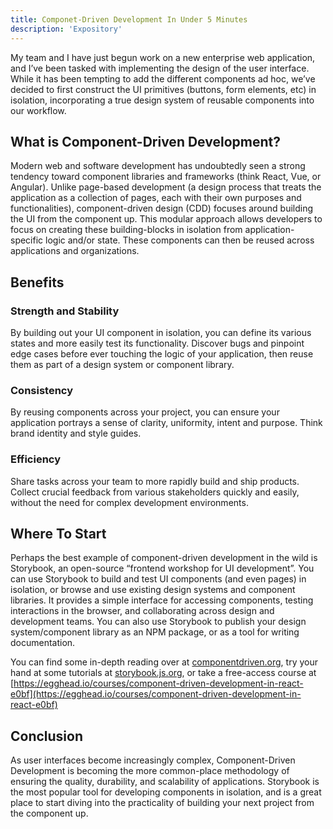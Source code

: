 ```yaml
---
title: Componet-Driven Development In Under 5 Minutes
description: 'Expository'
---
```


My team and I have just begun work on a new enterprise web application, and I’ve
been tasked with implementing the design of the user interface. While it has
been tempting to add the different components ad hoc, we’ve decided to first
construct the UI primitives (buttons, form elements, etc) in isolation,
incorporating a true design system of reusable components into our workflow.

## What is Component-Driven Development?

Modern web and software development has undoubtedly seen a strong tendency
toward component libraries and frameworks (think React, Vue, or Angular). Unlike
page-based development (a design process that treats the application as a
collection of pages, each with their own purposes and functionalities),
component-driven design (CDD) focuses around building the UI from the component
up. This modular approach allows developers to focus on creating these
building-blocks in isolation from application-specific logic and/or state. These
components can then be reused across applications and organizations.

## Benefits

### Strength and Stability

By building out your UI component in isolation, you can define its various
states and more easily test its functionality. Discover bugs and pinpoint edge
cases before ever touching the logic of your application, then reuse them as
part of a design system or component library.

### Consistency

By reusing components across your project, you can ensure your application
portrays a sense of clarity, uniformity, intent and purpose. Think brand
identity and style guides.

### Efficiency

Share tasks across your team to more rapidly build and ship products. Collect
crucial feedback from various stakeholders quickly and easily, without the need
for complex development environments.

## Where To Start

Perhaps the best example of component-driven development in the wild is
Storybook, an open-source “frontend workshop for UI development”. You can use
Storybook to build and test UI components (and even pages) in isolation, or
browse and use existing design systems and component libraries. It provides a
simple interface for accessing components, testing interactions in the browser,
and collaborating across design and development teams. You can also use
Storybook to publish your design system/component library as an NPM package, or
as a tool for writing documentation.

You can find some in-depth reading over at
[componentdriven.org](https://www.componentdriven.org/), try your hand at some
tutorials at [storybook.js.org](https://storybook.js.org/), or take a
free-access course at
[https://egghead.io/courses/component-driven-development-in-react-e0bf](https://egghead.io/courses/component-driven-development-in-react-e0bf)

## Conclusion

As user interfaces become increasingly complex, Component-Driven Development is
becoming the more common-place methodology of ensuring the quality, durability,
and scalability of applications. Storybook is the most popular tool for
developing components in isolation, and is a great place to start diving into
the practicality of building your next project from the component up.
